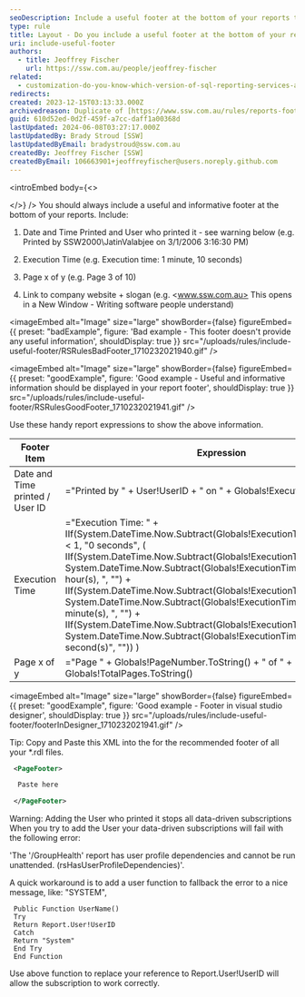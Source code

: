 ```yaml
---
seoDescription: Include a useful footer at the bottom of your reports to provide valuable information such as date and time printed, execution time, page number, and link to company website.
type: rule
title: Layout - Do you include a useful footer at the bottom of your reports?
uri: include-useful-footer
authors:
  - title: Jeoffrey Fischer
    url: https://ssw.com.au/people/jeoffrey-fischer
related:
  - customization-do-you-know-which-version-of-sql-reporting-services-and-visual-studio-you-are-using
redirects:
created: 2023-12-15T03:13:33.000Z
archivedreason: Duplicate of [https://www.ssw.com.au/rules/reports-footer](https://www.ssw.com.au/rules/reports-footer)
guid: 610d52ed-0d2f-459f-a7cc-daff1a00368d
lastUpdated: 2024-06-08T03:27:17.000Z
lastUpdatedBy: Brady Stroud [SSW]
lastUpdatedByEmail: bradystroud@ssw.com.au
createdBy: Jeoffrey Fischer [SSW]
createdByEmail: 106663901+jeoffreyfischer@users.noreply.github.com
---
```


<introEmbed
  body={<>

  </>}
/>
You should always include a useful and informative footer at the bottom of your reports. Include:

1. Date and Time Printed and User who printed it - see warning below (e.g. Printed by SSW2000\JatinValabjee on 3/1/2006 3:16:30 PM)

2. Execution Time (e.g. Execution time: 1 minute, 10 seconds)

3. Page x of y (e.g. Page 3 of 10)

4. Link to company website + slogan (e.g. <www.ssw.com.au> This opens in a New Window - Writing software people understand)

<imageEmbed
  alt="Image"
  size="large"
  showBorder={false}
  figureEmbed={{
    preset: "badExample",
    figure: 'Bad example - This footer doesn\'t provide any useful information',
    shouldDisplay: true
  }}
  src="/uploads/rules/include-useful-footer/RSRulesBadFooter_1710232021940.gif"
/>

<imageEmbed
  alt="Image"
  size="large"
  showBorder={false}
  figureEmbed={{
    preset: "goodExample",
    figure: 'Good example - Useful and informative information should be displayed in your report footer',
    shouldDisplay: true
  }}
  src="/uploads/rules/include-useful-footer/RSRulesGoodFooter_1710232021941.gif"
/>

Use these handy report expressions to show the above information.

| Footer Item                     | Expression                                                                                                                                                                                                                                                                                                                                                                                                                                                                                                                                                                         | Sample Output                                           |
| ------------------------------- | ---------------------------------------------------------------------------------------------------------------------------------------------------------------------------------------------------------------------------------------------------------------------------------------------------------------------------------------------------------------------------------------------------------------------------------------------------------------------------------------------------------------------------------------------------------------------------------- | ------------------------------------------------------- |
| Date and Time printed / User ID | ="Printed by " + User!UserID + " on " + Globals!ExecutionTime.ToString()                                                                                                                                                                                                                                                                                                                                                                                                                                                                                                           | Printed by SSW2000\JatinValabjee on 3/1/2006 3:16:30 PM |
| Execution Time                  | ="Execution Time: " + IIf(System.DateTime.Now.Subtract(Globals!ExecutionTime).TotalSeconds < 1, "0 seconds", ( IIf(System.DateTime.Now.Subtract(Globals!ExecutionTime).Hours > 0, System.DateTime.Now.Subtract(Globals!ExecutionTime).Hours & " hour(s), ", "") + IIf(System.DateTime.Now.Subtract(Globals!ExecutionTime).Minutes > 0, System.DateTime.Now.Subtract(Globals!ExecutionTime).Minutes & " minute(s), ", "") + IIf(System.DateTime.Now.Subtract(Globals!ExecutionTime).Seconds > 0, System.DateTime.Now.Subtract(Globals!ExecutionTime).Seconds & " second(s)", "")) ) | Execution time: 1 minute, 10 seconds                    |
| Page x of y                     | ="Page " + Globals!PageNumber.ToString() + " of " + Globals!TotalPages.ToString()                                                                                                                                                                                                                                                                                                                                                                                                                                                                                                  | Page 3 of 10                                            |

<imageEmbed
  alt="Image"
  size="large"
  showBorder={false}
  figureEmbed={{
    preset: "goodExample",
    figure: 'Good example - Footer in visual studio designer',
    shouldDisplay: true
  }}
  src="/uploads/rules/include-useful-footer/footerInDesigner_1710232021941.gif"
/>

Tip: Copy and Paste this XML into the <PageFooter> for the recommended footer of all your \*.rdl files.

```xml
 <PageFooter>

  Paste here

 </PageFooter>
```

Warning: Adding the User who printed it stops all data-driven subscriptions
When you try to add the User your data-driven subscriptions will fail with the following error:

'The '/GroupHealth' report has user profile dependencies and cannot be run unattended. (rsHasUserProfileDependencies)'.

A quick workaround is to add a user function to fallback the error to a nice message, like: "SYSTEM",

```vbnet
 Public Function UserName()
 Try
 Return Report.User!UserID
 Catch
 Return "System"
 End Try
 End Function
```

Use above function to replace your reference to Report.User!UserID will allow the subscription to work correctly.
